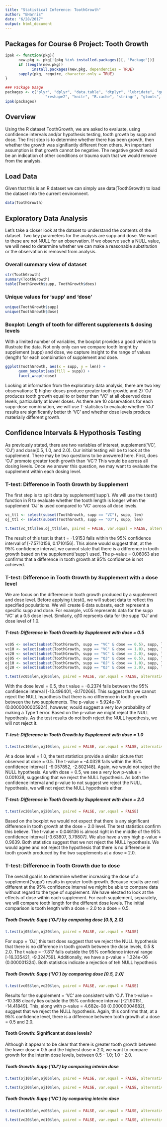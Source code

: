 ```yaml
---
title: "Statistical Inference: ToothGrowth"
author: "EHarris"
date: "6/28/2017"
output: html_document
---
```


## Packages for Course 6 Project: Tooth Growth
```r
ipak <- function(pkg){
      new.pkg <- pkg[!(pkg %in% installed.packages()[, "Package"])]
      if (length(new.pkg)) 
            install.packages(new.pkg, dependencies = TRUE)
      sapply(pkg, require, character.only = TRUE)
}

### Package Usage
packages <- c("plyr", "dplyr", "data.table", "dtplyr", "lubridate", "ggplot2", "scales",
                  "reshape2", "knitr", "R.cache", "stringr", "gtools", "quantreg")
ipak(packages)
```

## Overview  
Using the R dataset ToothGrowth, we are asked to evaluate, using confidence intervals and/or hypothesis testing, tooth growth by supp and dose.  The first step is to determine whether there has been growth, then whether the growth was signifiantly different from others. An important assumption is that growth cannot be negative.  The negative growth would be an indication of other conditions or trauma such that we would remove from the analysis.  


## Load Data  
Given that this is an R dataset we can simply use data(ToothGrowth) to load the dataset into the current enviromnent.  
```r
data(ToothGrowth)
```


## Exploratory Data Analysis  
Let's take a closer look at the datsset to understand the contents of the dataset.  Two key parameters for the analysis are supp and dose.  We want to these are not NULL for an observation.  If we observe such a NULL value, we will need to determine whether we can make a reasonable substitution or the observation is removed from analysis.

### Overall summary view of dataset
```r
str(ToothGrowth)
summary(ToothGrowth)
table(ToothGrowth$supp, ToothGrowth$does)
```

### Unique values for 'supp' and 'dose'
```r
unique(ToothGrowth$supp)
unique(ToothGrowth$dose)
```

### Boxplot: Length of tooth for different supplements & dosing levels
With a limited number of variables, the boxplot provides a good vehicle to illustrate the data.  Not only only can we  compare tooth lenght by supplement (supp) and dose, we capture insight to the range of values (length) for each combination of supplement and dose.
```r
ggplot(ToothGrowth, aes(x = supp, y = len)) +
      geom_boxplot(aes(fill = supp)) +
      facet_wrap(~dose)
```

Looking at information from the exploratory data analysis, there are two key observations: 1) higher doses produce greater tooth growth; and 2) 'OJ' produces tooth growth equal to or better than 'VC' at all observed dose levels, particularly at lower doses. As there are 10 observations for each supp-dose combination, we will use T-statistics to evaluate whether 'OJ' results are significantly better th 'VC' and whether dose levels produce materially different growth.


## Confidence Intervals & Hypothosis Testing
As previously stated, there are two variables of interest, supplement('VC', 'OJ') and dose(0.5, 1.0, and 2.0).  Our initial testing will be to look at the supplement.  There may be two questions to be answered here.  First, does 'OJ' promote greater tooth growth than 'VC'?  This would be across all dosing levels.  Once we answer this question, we may want to evaluate the supplement within each dosing level.

### T-test: Difference in Tooth Growth by Supplement
The first step is to split data by supplement('supp').  We will use the t.test() function in R to evaluate whether the tooth length is longer when the supplement 'OJ' is used compared to 'VC' across all dose levels.
```r
vc_ttl <- select(subset(ToothGrowth, supp == "VC"), supp, len)
oj_ttl <- select(subset(ToothGrowth, supp == "OJ"), supp, len)

t.test(vc_ttl$len,oj_ttl$len, paired = FALSE, var.equal = FALSE, alternative = "two.sided")
```

The result of this test is that t = -1.9153 falls within the 95% confidence interval of [-7.5710156, 0.1710156].  This alone would suggest that, at the 95% confidence interval, we cannot state that there is a difference in tooth growth based on the supplement('supp') used.  The p-value = 0.06063 also confirms that a difference in tooth growth at 95% confidence is not achieved.

### T-test: Difference in Tooth Growth by Supplement with a dose level
We are focus on the difference in tooth growth produced by a supplement and dose level.  Before applying t.test(), we will subset data to reflect ths specified populations.  We will create 6 data subsets, each represent a specific supp and dose.  For example, vc05 represents data for the supp 'VC' at a 0.5 dose level.  Similarly, oj10 reprsents data for the supp 'OJ' and dose level of 1.0.

##### T-test: Difference in Tooth Growth by Supplement with dose = 0.5
```r
vc05 <- select(subset(ToothGrowth, supp == "VC" & dose == 0.5), supp, len)
vc10 <- select(subset(ToothGrowth, supp == "VC" & dose == 1.0), supp, len)
vc20 <- select(subset(ToothGrowth, supp == "VC" & dose == 2.0), supp, len)
oj05 <- select(subset(ToothGrowth, supp == "OJ" & dose == 0.5), supp, len)
oj10 <- select(subset(ToothGrowth, supp == "OJ" & dose == 1.0), supp, len)
oj20 <- select(subset(ToothGrowth, supp == "OJ" & dose == 2.0), supp, len)

t.test(vc05$len,oj05$len, paired = FALSE, var.equal = FALSE, alternative = "two.sided")
```

With the dose level = 0.5, the t value = -8.2374 falls between the 95% confidence interval [-13.496401, -8.170266].  This suggest that we cannot reject the NULL hypothesis that there is no difference in tooth growth between the two supplements.  The p-value = 5.924e-10 (0.0000000005924), however, would suggest a very low probability of making a Type 1 error.  Based on the p-value we might reject the NULL hypothesis.  As the test results do not both reject the NULL hypothesis, we will not reject it.

##### T-test: Difference in Tooth Growth by Supplement with dose = 1.0
```r
t.test(vc10$len,oj10$len, paired = FALSE, var.equal = FALSE, alternative = "two.sided")
```

At a dose level = 1.0, the test statistics provide a similar picture that observed at dose = 0.5.  The t-value = -4.0328 falls within the 95% confidence interval [ -9.057852, -2.802148].  Again, we would not reject the NULL hypothesis.  As with dose = 0.5, we see a very low p-value = 0.001038, suggesting that we reject the NULL hypothesis.  As both the confidence interval and p-value to not suggest we reject the NULL hypothesis, we will not reject the NULL hypothesis either.


##### T-test: Difference in Tooth Growth by Supplement with dose = 2.0
```r
t.test(vc20$len,oj20$len, paired = FALSE, var.equal = FALSE)
```

Based on the boxplot we would not expect that there is any significant difference in tooth growth at the dose = 2.0 level.  The test statistics confirm this believe.  The t-value = 0.046136 is almost right in the middle of the 95% confidence interval [-3.63807, 3.79807].  We also have a very high p-value = 0.9639.  Both statistics suggest that we not reject the NULL hypothesis.  We would agree and not reject the hypothesis that there is no difference in tooth growth produced by the two supplements at a dose = 2.0.

### T-test: Difference in Tooth Growth due to dose
The overall goal is to determine whether increasing the dose of a supplement('supp') results in greater tooth growth.  Because results are not different at the 95% confidence interval we might be able to compare data without regard to the type of supplement.  We have elected to look at the effects of dose within each supplement. For each supplement, separately, we will compare tooth length for the different dose levels.  The initial comparison is tooth length with a dose = 2.0 to a dose = 0.5.

##### Tooth Growth: Supp ('OJ') by comparing dose [0.5, 2.0]
```r
t.test(oj05$len,oj20$len, paired = FALSE, var.equal = FALSE)
```

For supp = 'OJ', this test does suggest that we reject the NULL hypothesis that there is no difference in tooth growth between the dose levels, 0.5 & 2.0.  The t value = -7.817 falls outside the 95% confidence interval range [-16.335421, -9.324759]. Additionally, we have a p-value = 1.324e-06 (0.000001324).  Both statistics indicate a rejection of teh NULL hypothesis

##### Tooth Growth: Supp ('VC') by comparing dose [0.5, 2.0]
```r
t.test(vc05$len,vc20$len, paired = FALSE, var.equal = FALSE)
```

Results for the supplement = 'VC' are consistent with 'OJ'.  The t-value = -10.388 clearly lies outside the 95% confidence interval [-21.90151, -14.41849]. This, along with p-value = 4.682e-08 (0.00000004682), suggest that we reject the NULL hypothesis.  Again, this confirms that, at a 95% confidence level, there is a difference between tooth growth at a dose = 0.5 and 2.0.

#### Tooth Growth:  Significant at dose levels?
Although it appears to be clear that there is greater tooth growth between the lower dose = 0.5 and the highest dose = 2.0, we want to compare growth for the interim dose levels, between 0.5 - 1.0; 1.0 - 2.0.

##### Tooth Growth: Supp ('OJ') by comparing interim dose
```r
t.test(oj10$len,oj05$len, paired = FALSE, var.equal = FALSE, alternative = "two.sided")
```

```r
t.test(oj20$len,oj10$len, paired = FALSE, var.equal = FALSE, alternative = "two.sided")
```


##### Tooth Growth: Supp ('VC') by comparing interim dose
```r
t.test(vc10$len,vc05$len, paired = FALSE, var.equal = FALSE, alternative = "two.sided")
```

```r
t.test(vc20$len,vc10$len, paired = FALSE, var.equal = FALSE, alternative = "two.sided")
```
